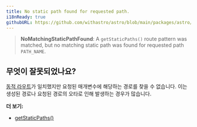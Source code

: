 ```yaml
---
title: No static path found for requested path.
i18nReady: true
githubURL: https://github.com/withastro/astro/blob/main/packages/astro/src/core/errors/errors-data.ts
---
```


> **NoMatchingStaticPathFound**: A `getStaticPaths()` route pattern was matched, but no matching static path was found for requested path `PATH_NAME`.

## 무엇이 잘못되었나요?

[동적 라우트](/ko/guides/routing/#동적-라우트)가 일치했지만 요청된 매개변수에 해당하는 경로를 찾을 수 없습니다. 이는 생성된 경로나 요청된 경로의 오타로 인해 발생하는 경우가 많습니다.

**더 보기:**
-  [getStaticPaths()](/ko/reference/api-reference/#getstaticpaths)